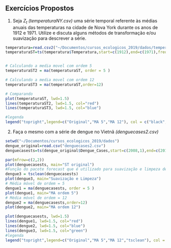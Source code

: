 ## Exercícios Propostos
  
1) Seja $Z_t$ *(temperaturaNY.csv)* uma série temporal referente às médias anuais das temperaturas na cidade de Nova York durante os anos de 1912 e 1971. Utilize e discuta alguns métodos de transformação e/ou suavização para descrever a série.


```r

temperatura=read.csv2("~/Documentos/cursos_ecologicos_2019/dados/temperaturaNY.csv")
temperaturaST=ts(temperatura$Temperatura,start=c(1912),end=c(1971),frequency=1)


# Calculando a media movel com ordem 5
temperaturaST2 = ma(temperaturaST, order = 5 )

# Calculando a media movel com ordem 12
temperaturaST3 = ma(temperaturaST,order=12)

# Comparando 
plot(temperaturaST, lwd=1.5) 
lines(temperaturaST2, lwd=1.5, col="red")
lines(temperaturaST3, lwd=1.5, col="blue")

#legenda
legend("topright",legend=c("Original","MA 5","MA 12"), col = c("black","red","blue"), lty=1:2, cex=1)


```

2) Faça o mesmo com a série de dengue no Vietnã *(denguecases2.csv)*

```r
setwd("~/Documentos/cursos_ecologicos_2019/dados")
dengue_original=read.csv("denguecases2.csv")
denguecasests=ts(dengue_original$Dengue_Cases,start=c(2008,1),end=c(2016,12),frequency=12)

par(mfrow=c(2,2))
plot(denguecasests, main="ST original")
#Função do pacote forecast que é utilizado para suavização e limpeza de outliers
dengue3 = tsclean(denguecasests)
plot(dengue3, main="Suavização e Limpeza")
# Média móvel de ordem = 5
dengue1 = ma(denguecasests, order = 5 )
plot(dengue1, main="MA ordem 5")
# Média móvel de ordem = 12
dengue2 = ma(denguecasests,order=12)
plot(dengue2, main="MA ordem 12")


```



```r
plot(denguecasests, lwd=1.5)
lines(dengue1, lwd=1.5, col="red")
lines(dengue2, lwd=1.5, col="blue")
lines(dengue3, lwd=1.5, col="green")
#legenda
legend("topright",legend=c("Original","MA 5","MA 12","tsclean"), col = c("black","red","blue","green"), lty=1:2, cex=1)

```